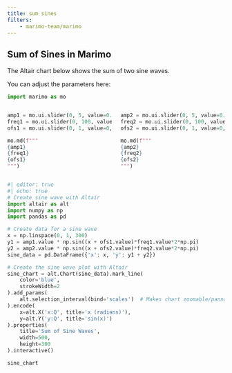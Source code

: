```yaml
---
title: sum sines
filters:
    - marimo-team/marimo
---
```




## Sum of Sines in Marimo

The Altair chart below shows the sum of two sine waves.

You can adjust the parameters here:

```python {.marimo}
import marimo as mo
```

::: {.columns}
::: {.column}
```python {.marimo}
amp1 = mo.ui.slider(0, 5, value=0.5, step=0.01, label="amplitude 1")
freq1 = mo.ui.slider(0, 100, value=1, label="frequency 1")
ofs1 = mo.ui.slider(0, 1, value=0, step=0.01, label="offset 1")

mo.md(f"""
{amp1}
{freq1} 
{ofs1}
""")
```
:::

::: {.column}
```python {.marimo}
amp2 = mo.ui.slider(0, 5, value=0.5, step=0.01, label="amplitude 2")
freq2 = mo.ui.slider(0, 100, value=1, label="frequency 2")
ofs2 = mo.ui.slider(0, 1, value=0, step=0.01, label="offset 2")

mo.md(f"""
{amp2}
{freq2}
{ofs2}
""")
```
:::
:::

```python {.marimo}
#| editor: true
#| echo: true
# Create sine wave with Altair
import altair as alt
import numpy as np
import pandas as pd

# Create data for a sine wave
x = np.linspace(0, 1, 300)
y1 = amp1.value * np.sin((x + ofs1.value)*freq1.value*2*np.pi)
y2 = amp2.value * np.sin((x + ofs2.value)*freq2.value*2*np.pi)
sine_data = pd.DataFrame({'x': x, 'y': y1 + y2})

# Create the sine wave plot with Altair
sine_chart = alt.Chart(sine_data).mark_line(
    color='blue', 
    strokeWidth=2
).add_params(
    alt.selection_interval(bind='scales')  # Makes chart zoomable/pannable
).encode(
    x=alt.X('x:Q', title='x (radians)'),
    y=alt.Y('y:Q', title='sin(x)')
).properties(
    title='Sum of Sine Waves',
    width=500,
    height=300
).interactive()

sine_chart
```


